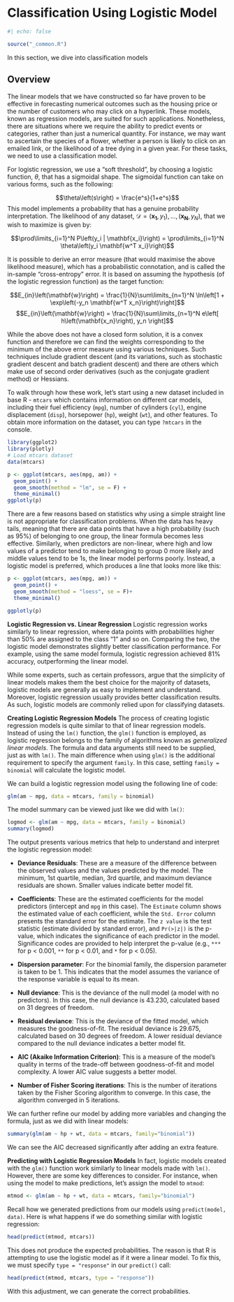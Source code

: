# Classification Using Logistic Model {#sec-class-log-reg}

```r
#| echo: false

source("_common.R")
```

In this section, we dive into classification models

## Overview

The linear models that we have constructed so far have proven to be effective in forecasting numerical outcomes such as the housing price or the number of customers who may click on a hyperlink. These models, known as regression models, are suited for such applications. Nonetheless, there are situations where we require the ability to predict events or categories, rather than just a numerical quantity. For instance, we may want to ascertain the species of a flower, whether a person is likely to click on an emailed link, or the likelihood of a tree dying in a given year. For these tasks, we need to use a classification model.

For logistic regression, we use a "soft threshold", by choosing a logistic function, $\theta$, that has a sigmoidal shape. The sigmoidal function can take on various forms, such as the following:

$$\theta\left(s\right) = \frac{e^s}{1+e^s}$$ This model implements a probability that has a genuine probability interpretation. The likelihood of any dataset, $\mathcal{D} = \left(\mathbf{x_1},y_1\right), \dots, \left(\mathbf{x_N},y_N\right)$, that we wish to maximize is given by:

$$\prod\limits_{i=1}^N P\left(y_i | \mathbf{x_i}\right) = \prod\limits_{i=1}^N \theta\left(y_i \mathbf{w^T x_i}\right)$$

It is possible to derive an error measure (that would maximise the above likelihood measure), which has a probabilistic connotation, and is called the in-sample "cross-entropy" error. It is based on assuming the hypothesis (of the logistic regression function) as the target function:

$$E_{in}\left(\mathbf{w}\right) = \frac{1}{N}\sum\limits_{n=1}^N \ln\left[1 + \exp\left(-y_n \mathbf{w^T x_n}\right)\right]$$$$E_{in}\left(\mathbf{w}\right) = \frac{1}{N}\sum\limits_{n=1}^N e\left[ h\left(\mathbf{x_n}\right), y_n \right]$$

While the above does not have a closed form solution, it is a convex function and therefore we can find the weights corresponding to the minimum of the above error measure using various techniques. Such techniques include gradient descent (and its variations, such as stochastic gradient descent and batch gradient descent) and there are others which make use of second order derivatives (such as the conjugate gradient method) or Hessians.

To walk through how these work, let’s start using a new dataset included in base R - `mtcars` which contains information on different car models, including their fuel efficiency (`mpg`), number of cylinders (`cyl`), engine displacement (`disp`), horsepower (`hp`), weight (`wt`), and other features. To obtain more information on the dataset, you can type `?mtcars` in the console.

```r
library(ggplot2)
library(plotly)
# Load mtcars dataset
data(mtcars)

p <- ggplot(mtcars, aes(mpg, am)) + 
  geom_point() + 
  geom_smooth(method = "lm", se = F) +
  theme_minimal()
ggplotly(p)
```

There are a few reasons based on statistics why using a simple straight line is not appropriate for classification problems. When the data has heavy tails, meaning that there are data points that have a high probability (such as 95%) of belonging to one group, the linear formula becomes less effective. Similarly, when predictors are non-linear, where high and low values of a predictor tend to make belonging to group 0 more likely and middle values tend to be 1s, the linear model performs poorly. Instead, a logistic model is preferred, which produces a line that looks more like this:

```r
p <- ggplot(mtcars, aes(mpg, am)) + 
  geom_point() + 
  geom_smooth(method = "loess", se = F)+
  theme_minimal()

ggplotly(p)
```

**Logistic Regression vs. Linear Regression** Logistic regression works similarly to linear regression, where data points with probabilities higher than 50% are assigned to the class "1" and so on. Comparing the two, the logistic model demonstrates slightly better classification performance. For example, using the same model formula, logistic regression achieved 81% accuracy, outperforming the linear model.

While some experts, such as certain professors, argue that the simplicity of linear models makes them the best choice for the majority of datasets, logistic models are generally as easy to implement and understand. Moreover, logistic regression usually provides better classification results. As such, logistic models are commonly relied upon for classifying datasets.

**Creating Logistic Regression Models** The process of creating logistic regression models is quite similar to that of linear regression models. Instead of using the `lm()` function, the `glm()` function is employed, as logistic regression belongs to the family of algorithms known as *generalized linear models*. The formula and data arguments still need to be supplied, just as with `lm()`. The main difference when using `glm()` is the additional requirement to specify the argument `family`. In this case, setting `family = binomial` will calculate the logistic model.

We can build a logistic regression model using the following line of code:

```r
glm(am ~ mpg, data = mtcars, family = binomial)
```

The model summary can be viewed just like we did with `lm()`:

```r
logmod <- glm(am ~ mpg, data = mtcars, family = binomial)
summary(logmod)
```

The output presents various metrics that help to understand and interpret the logistic regression model:

-   **Deviance Residuals**: These are a measure of the difference between the observed values and the values predicted by the model. The minimum, 1st quartile, median, 3rd quartile, and maximum deviance residuals are shown. Smaller values indicate better model fit.

-   **Coefficients**: These are the estimated coefficients for the model predictors (intercept and `mpg` in this case). The `Estimate` column shows the estimated value of each coefficient, while the `Std. Error` column presents the standard error for the estimate. The `z value` is the test statistic (estimate divided by standard error), and `Pr(>|z|)` is the p-value, which indicates the significance of each predictor in the model. Significance codes are provided to help interpret the p-value (e.g., `***` for p \< 0.001, `**` for p \< 0.01, and `*` for p \< 0.05).

-   **Dispersion parameter**: For the binomial family, the dispersion parameter is taken to be 1. This indicates that the model assumes the variance of the response variable is equal to its mean.

-   **Null deviance**: This is the deviance of the null model (a model with no predictors). In this case, the null deviance is 43.230, calculated based on 31 degrees of freedom.

-   **Residual deviance**: This is the deviance of the fitted model, which measures the goodness-of-fit. The residual deviance is 29.675, calculated based on 30 degrees of freedom. A lower residual deviance compared to the null deviance indicates a better model fit.

-   **AIC (Akaike Information Criterion)**: This is a measure of the model's quality in terms of the trade-off between goodness-of-fit and model complexity. A lower AIC value suggests a better model.

-   **Number of Fisher Scoring iterations**: This is the number of iterations taken by the Fisher Scoring algorithm to converge. In this case, the algorithm converged in 5 iterations.

We can further refine our model by adding more variables and changing the formula, just as we did with linear models:

```r
summary(glm(am ~ hp + wt, data = mtcars, family="binomial"))
```

We can see the AIC decreased significantly after adding an extra feature.

**Predicting with Logistic Regression Models** In fact, logistic models created with the `glm()` function work similarly to linear models made with `lm()`. However, there are some key differences to consider. For instance, when using the model to make predictions, let's assign the model to `mtmod`:

```r
mtmod <- glm(am ~ hp + wt, data = mtcars, family="binomial")
```

Recall how we generated predictions from our models using `predict(model, data)`. Here is what happens if we do something similar with logistic regression:

```r
head(predict(mtmod, mtcars))
```

This does not produce the expected probabilities. The reason is that R is attempting to use the logistic model as if it were a linear model. To fix this, we must specify `type = "response"` in our `predict()` call:

```r
head(predict(mtmod, mtcars, type = "response"))
```

With this adjustment, we can generate the correct probabilities.
